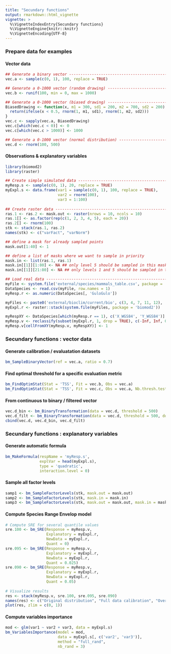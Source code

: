 ```yaml
---
title: "Secundary functions"
output: rmarkdown::html_vignette
vignette: >
  %\VignetteIndexEntry{Secundary functions}
  %\VignetteEngine{knitr::knitr}
  %\VignetteEncoding{UTF-8}
---
```


<link rel="stylesheet" href="https://use.fontawesome.com/releases/v5.0.13/css/all.css" integrity="sha384-DNOHZ68U8hZfKXOrtjWvjxusGo9WQnrNx2sqG0tfsghAvtVlRW3tvkXWZh58N9jp" crossorigin="anonymous">


### <i class="fas fa-truck-loading"></i> Prepare data for examples

#### Vector data

```R
## Generate a binary vector -------------------------------------------------------------
vec.a <- sample(c(0, 1), 100, replace = TRUE)

## Generate a 0-1000 vector (random drawing) --------------------------------------------
vec.b <- runif(100, min = 0, max = 1000)

## Generate a 0-1000 vector (biased drawing) --------------------------------------------
BiasedDrawing <- function(x, m1 = 300, sd1 = 200, m2 = 700, sd2 = 200) {
  return(ifelse(x < 0.5, rnorm(1, m1, sd1), rnorm(1, m2, sd2)))
}
vec.c <- sapply(vec.a, BiasedDrawing)
vec.c[which(vec.c < 0)] <- 0
vec.c[which(vec.c > 1000)] <- 1000

## Generate a 0-1000 vector (normal distribution) ---------------------------------------
vec.d <- rnorm(100, 500)
```

#### Observations & explanatory variables

```R
library(biomod2)
library(raster)
```

```R
## Create simple simulated data ---------------------------------------------------------
myResp.s <- sample(c(0, 1), 20, replace = TRUE)
myExpl.s <- data.frame(var1 = sample(c(0, 1), 100, replace = TRUE),
                       var2 = rnorm(100),
                       var3 = 1:100)
                       
## Create raster data -------------------------------------------------------------------
ras.1 <- ras.2 <- mask.out <- raster(nrows = 10, ncols = 10)
ras.1[] <- as.factor(rep(c(1, 2, 3, 4, 5), each = 20))
ras.2[] <- rnorm(100)
stk <- stack(ras.1, ras.2)
names(stk) <- c("varFact", "varNorm")

## define a mask for already sampled points
mask.out[1:40] <- 1

## define a list of masks where we want to sample in priority
mask.in <- list(ras.1, ras.1)
mask.in[[1]][1:80] <- NA ## only level 5 should be sampled in this mask
mask.in[[1]][21:80] <- NA ## only levels 1 and 5 should be sampled in this mask

## Load real data -----------------------------------------------------------------------
myFile <- system.file('external/species/mammals_table.csv', package = 'biomod2')
DataSpecies <- read.csv(myFile, row.names = 1)
myResp.r <- as.numeric(DataSpecies[, 'GuloGulo'])

myFiles <- paste0('external/bioclim/current/bio', c(3, 4, 7, 11, 12), '.grd')
myExpl.r <- raster::stack(system.file(myFiles, package = 'biomod2'))

myRespXY <- DataSpecies[which(myResp.r == 1), c('X_WGS84', 'Y_WGS84')]
myResp.v <- reclassify(subset(myExpl.r, 1, drop = TRUE), c(-Inf, Inf, 0))
myResp.v[cellFromXY(myResp.v, myRespXY)] <- 1
```


### <i class="fas fa-cog"></i> Secundary functions : vector data

#### Generate calibration / evaluatation datasets

```R
bm_SampleBinaryVector(ref = vec.a, ratio = 0.7)
```

<!-- #### Rescale values between 0-1 with a binomial GLM -->

<!-- ```R -->
<!-- vec.b_rescaled <- bm_Rescaler(dataToRescale = vec.b, -->
<!--                               name = "TEST", -->
<!--                               doModel = TRUE, -->
<!--                               ref = vec.a) -->
<!-- plot(vec.b, vec.b_rescaled) -->
<!-- abline(a = 0, b = 0.001, lty = 2) -->
<!-- ``` -->

#### Find optimal threshold for a specific evaluation metric

```R
bm_FindOptimStat(Stat = 'TSS', Fit = vec.b, Obs = vec.a)
bm_FindOptimStat(Stat = 'TSS', Fit = vec.c, Obs = vec.a, Nb.thresh.test = 100)
```

#### From continuous to binary / filtered vector

```R
vec.d_bin <- bm_BinaryTransformation(data = vec.d, threshold = 500)
vec.d_filt <- bm_BinaryTransformation(data = vec.d, threshold = 500, doFiltering = TRUE)
cbind(vec.d, vec.d_bin, vec.d_filt)
```



### <i class="fas fa-cogs"></i> Secundary functions : explanatory variables

#### Generate automatic formula

```R
bm_MakeFormula(respName = 'myResp.s',
               explVar = head(myExpl.s),
               type = 'quadratic',
               interaction.level = 0)
```

#### Sample all factor levels

```R
samp1 <- bm_SampleFactorLevels(stk, mask.out = mask.out)
samp2 <- bm_SampleFactorLevels(stk, mask.in = mask.in)
samp3 <- bm_SampleFactorLevels(stk, mask.out = mask.out, mask.in = mask.in)
```

#### Compute Species Range Envelop model

```R
# Compute SRE for several quantile values
sre.100 <- bm_SRE(Response = myResp.v,
                  Explanatory = myExpl.r,
                  NewData = myExpl.r,
                  Quant = 0)
sre.095 <- bm_SRE(Response = myResp.v,
                  Explanatory = myExpl.r,
                  NewData = myExpl.r,
                  Quant = 0.025)
sre.090 <- bm_SRE(Response = myResp.v,
                  Explanatory = myExpl.r,
                  NewData = myExpl.r,
                  Quant = 0.05)
  
# Visualize results
res <- stack(myResp.v, sre.100, sre.095, sre.090)
names(res) <- c("Original distribution", "Full data calibration", "Over 95 percent", "Over 90 percent")
plot(res, zlim = c(0, 1))
```

#### Compute variables importance

```R
mod <- glm(var1 ~ var2 + var3, data = myExpl.s)
bm_VariablesImportance(model = mod, 
                       data = myExpl.s[, c('var2', 'var3')],
                       method = "full_rand",
                       nb_rand = 3)
```

